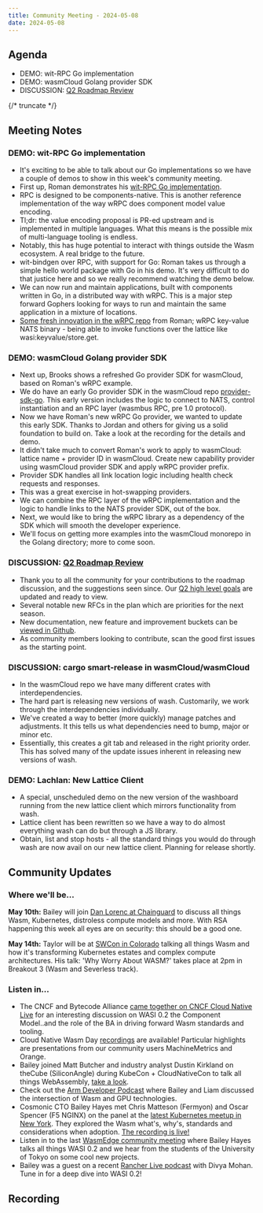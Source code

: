 ```yaml
---
title: Community Meeting - 2024-05-08
date: 2024-05-08
---
```


## Agenda

- DEMO: wit-RPC Go implementation
- DEMO: wasmCloud Golang provider SDK
- DISCUSSION: [Q2 Roadmap Review](https://github.com/orgs/wasmCloud/projects/7/views/10)

{/* truncate */}

## Meeting Notes

### DEMO: wit-RPC Go implementation

- It's exciting to be able to talk about our Go implementations so we have a couple of demos to show in this week's community meeting.
- First up, Roman demonstrates his [wit-RPC Go implementation](https://github.com/wrpc/wrpc/tree/main/examples/go).
- RPC is designed to be components-native. This is another reference implementation of the way wRPC does component model value encoding.
- Tl;dr: the value encoding proposal is PR-ed upstream and is implemented in multiple languages. What this means is the possible mix of multi-language tooling is endless.
- Notably, this has huge potential to interact with things outside the Wasm ecosystem. A real bridge to the future.
- wit-bindgen over RPC, with support for Go: Roman takes us through a simple hello world package with Go in his demo. It's very difficult to do that justice here and so we really recommend watching the demo below.
- We can now run and maintain applications, built with components written in Go, in a distributed way with wRPC. This is a major step forward Gophers looking for ways to run and maintain the same application in a mixture of locations.
- [Some fresh innovation in the wRPC repo](https://github.com/wrpc/wrpc) from Roman; wRPC key-value NATS binary - being able to invoke functions over the lattice like wasi:keyvalue/store.get.

### DEMO: wasmCloud Golang provider SDK

- Next up, Brooks shows a refreshed Go provider SDK for wasmCloud, based on Roman's wRPC example.
- We do have an early Go provider SDK in the wasmCloud repo [provider-sdk-go](https://github.com/wasmCloud/provider-sdk-go/pull/9). This early version includes the logic to connect to NATS, control instantiation and an RPC layer (wasmbus RPC, pre 1.0 protocol).
- Now we have Roman's new wRPC Go provider, we wanted to update this early SDK. Thanks to Jordan and others for giving us a solid foundation to build on. Take a look at the recording for the details and demo.
- It didn't take much to convert Roman's work to apply to wasmCloud: lattice name + provider ID in wasmCloud. Create new capability provider using wasmCloud provider SDK and apply wRPC provider prefix.
- Provider SDK handles all link location logic including health check requests and responses.
- This was a great exercise in hot-swapping providers.
- We can combine the RPC layer of the wRPC implementation and the logic to handle links to the NATS provider SDK, out of the box.
- Next, we would like to bring the wRPC library as a dependency of the SDK which will smooth the developer experience.
- We'll focus on getting more examples into the wasmCloud monorepo in the Golang directory; more to come soon.

### DISCUSSION: [Q2 Roadmap Review](https://github.com/orgs/wasmCloud/projects/7/views/10)

- Thank you to all the community for your contributions to the roadmap discussion, and the suggestions seen since. Our [Q2 high level goals](https://github.com/orgs/wasmCloud/projects/7/views/10) are updated and ready to view.
- Several notable new RFCs in the plan which are priorities for the next season.
- New documentation, new feature and improvement buckets can be [viewed in Github](https://github.com/orgs/wasmCloud/projects/7).
- As community members looking to contribute, scan the good first issues as the starting point.

### DISCUSSION: cargo smart-release in wasmCloud/wasmCloud

- In the wasmCloud repo we have many different crates with interdependencies.
- The hard part is releasing new versions of wash. Customarily, we work through the interdependencies individually.
- We've created a way to better (more quickly) manage patches and adjustments. It this tells us what dependencies need to bump, major or minor etc.
- Essentially, this creates a git tab and released in the right priority order. This has solved many of the update issues inherent in releasing new versions of wash.

### DEMO: Lachlan: New Lattice Client

- A special, unscheduled demo on the new version of the washboard running from the new lattice client which mirrors functionality from wash.
- Lattice client has been rewritten so we have a way to do almost everything wash can do but through a JS library.
- Obtain, list and stop hosts - all the standard things you would do through wash are now avail on our new lattice client. Planning for release shortly.

## Community Updates

### Where we'll be…

**May 10th:** Bailey will join [Dan Lorenc at Chainguard](https://www.linkedin.com/events/chainguardxcosmonic-wasmcloud-d7191086372173086720/about/) to discuss all things Wasm, Kubernetes, distroless compute models and more. With RSA happening this week all eyes are on security: this should be a good one.

**May 14th:** Taylor will be at [SWCon in Colorado](https://www.sw2con.com/#agenda) talking all things Wasm and how it's transforming Kubernetes estates and complex compute architectures. His talk: 'Why Worry About WASM?' takes place at 2pm in Breakout 3 (Wasm and Severless track).

### Listen in…

- The CNCF and Bytecode Alliance [came together on CNCF Cloud Native Live](https://www.youtube.com/watch?v=5Nv51foQ1mQ) for an interesting discussion on WASI 0.2 the Component Model..and the role of the BA in driving forward Wasm standards and tooling.
- Cloud Native Wasm Day [recordings](https://youtube.com/playlist?list=PLj6h78yzYM2MQteKoXxICTWiUdZYEw6RI&feature=shared) are available! Particular highlights are presentations from our community users MachineMetrics and Orange.
- Bailey joined Matt Butcher and industry analyst Dustin Kirkland on theCube (SiliconAngle) during KubeCon + CloudNativeCon to talk all things WebAssembly, [take a look](https://www.youtube.com/watch?v=XU4TVukPs8g).
- Check out the [Arm Developer Podcast](https://www.youtube.com/watch?v=iDTHXGuqXAI) where Bailey and Liam discussed the intersection of Wasm and GPU technologies.
- Cosmonic CTO Bailey Hayes met Chris Matteson (Fermyon) and Oscar Spencer (F5 NGINX) on the panel at the [latest Kubernetes meetup in New York](https://www.meetup.com/new-york-kubernetes-meetup/events/297886914/). They explored the Wasm what's, why's, standards and considerations when adoption. [The recording is live!](https://youtu.be/ThcQNR-aVvI)
- Listen in to the last [WasmEdge community meeting](https://youtu.be/ttiE7g2Ojuk) where Bailey Hayes talks all things WASI 0.2 and we hear from the students of the University of Tokyo on some cool new projects.
- Bailey was a guest on a recent [Rancher Live podcast](https://www.youtube.com/watch?v=SPdzvL59tIA) with Divya Mohan. Tune in for a deep dive into WASI 0.2!

## Recording

<YouTube url="https://www.youtube.com/watch?v=Zf70hiAqxz0" />
